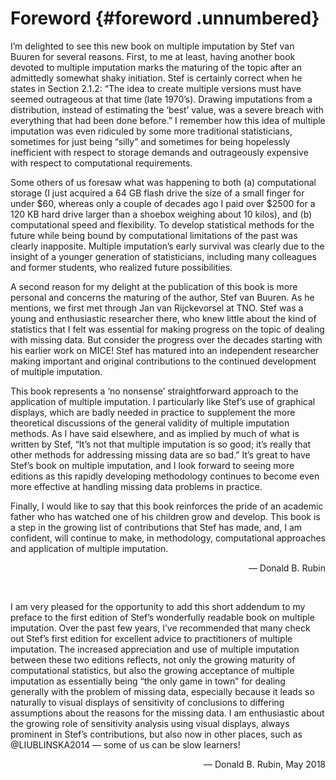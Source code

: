 # Foreword {#foreword .unnumbered} {-}

  I’m delighted to see this new book on multiple imputation by Stef van
  Buuren for several reasons. First, to me at least, having another book
  devoted to multiple imputation marks the maturing of the topic after an
  admittedly somewhat shaky initiation. Stef is certainly correct when he
  states in Section 2.1.2: “The idea to create multiple versions must have
  seemed outrageous at that time (late 1970’s). Drawing imputations from
  a distribution, instead of estimating the ‘best’ value, was a severe
  breach with everything that had been done before.” I remember how this
  idea of multiple imputation was even ridiculed by some more traditional
  statisticians, sometimes for just being “silly” and sometimes for being
  hopelessly inefficient with respect to storage demands and outrageously
  expensive with respect to computational requirements.

  Some others of us foresaw what was happening to both (a) computational
  storage (I just acquired a 64 GB flash drive the size of a small finger
  for under \$60, whereas only a couple of decades ago I paid over \$2500
  for a 120 KB hard drive larger than a shoebox weighing about 10 kilos),
  and (b) computational speed and flexibility. To develop statistical
  methods for the future while being bound by computational limitations of
  the past was clearly inapposite. Multiple imputation’s early survival
  was clearly due to the insight of a younger generation of statisticians,
  including many colleagues and former students, who realized future
  possibilities.

  A second reason for my delight at the publication of this book is more
  personal and concerns the maturing of the author, Stef van Buuren. As he
  mentions, we first met through Jan van Rijckevorsel at TNO. Stef was a
  young and enthusiastic researcher there, who knew little about the kind
  of statistics that I felt was essential for making progress on the topic
  of dealing with missing data. But consider the progress over the decades
  starting with his earlier work on MICE! Stef has matured into an
  independent researcher making important and original contributions to
  the continued development of multiple imputation.

  This book represents a ‘no nonsense’ straightforward approach to the
  application of multiple imputation. I particularly like Stef’s use of
  graphical displays, which are badly needed in practice to supplement the
  more theoretical discussions of the general validity of multiple
  imputation methods. As I have said elsewhere, and as implied by much of
  what is written by Stef, “It’s not that multiple imputation is so good;
  it’s really that other methods for addressing missing data are so bad.”
  It’s great to have Stef’s book on multiple imputation, and I look
  forward to seeing more editions as this rapidly developing methodology
  continues to become even more effective at handling missing data
  problems in practice.

  Finally, I would like to say that this book reinforces the pride of an
  academic father who has watched one of his children grow and develop.
  This book is a step in the growing list of contributions that Stef has
  made, and, I am confident, will continue to make, in methodology,
  computational approaches and application of multiple imputation.
  
  <div style="text-align: right"> --- Donald B. Rubin </div>
  \ 
  \ 
  \ 

  I am very pleased for the opportunity to add this short addendum to my
  preface to the first edition of Stef’s wonderfully readable book on
  multiple imputation. Over the past few years, I’ve recommended that many
  check out Stef’s first edition for excellent advice to practitioners of
  multiple imputation. The increased appreciation and use of multiple
  imputation between these two editions reflects, not only the growing
  maturity of computational statistics, but also the growing acceptance of
  multiple imputation as essentially being “the only game in town” for
  dealing generally with the problem of missing data, especially because
  it leads so naturally to visual displays of sensitivity of conclusions
  to differing assumptions about the reasons for the missing data. I am
  enthusiastic about the growing role of sensitivity analysis using visual
  displays, always prominent in Stef’s contributions, but also now in
  other places, such as @LIUBLINSKA2014 — some of us can be slow learners!

  <div style="text-align: right"> --- Donald B. Rubin, May 2018 </div>
